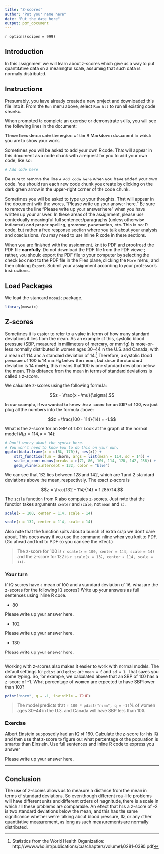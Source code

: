 ```yaml
---
title: "Z-scores"
author: "Put your name here"
date: "Put the date here"
output: pdf_document
---
```

<!-- Please don't mess with the next few lines! -->
\def\hrulefill{\leavevmode\leaders\hrule height 2pt\hfill\kern 0pt}
\newcommand{\answerbegin}{\par\textcolor{blue}{\hrulefill\quad ANSWER\quad\hrulefill\newline}}
\newcommand{\answerend}{\par\textcolor{blue}{\hrulefill}\newline}
`r options(scipen = 999)`
<!-- Please don't mess with the previous few lines! -->


## Introduction

In this assignment we will learn about z-scores which give us a way to put quantitative data on a meaningful scale, assuming that such data is normally distributed.


## Instructions

Presumably, you have already created a new project and downloaded this file into it. From the `Run` menu above, select `Run All` to run all existing code chunks.

When prompted to complete an exercise or demonstrate skills, you will see the following lines in the document:

\answerbegin

\answerend

These lines demarcate the region of the R Markdown document in which you are to show your work.

Sometimes you will be asked to add your own R code. That will appear in this document as a code chunk with a request for you to add your own code, like so:

```r
# Add code here
```

Be sure to remove the line `# Add code here` when you have added your own code. You should run each new code chunk you create by clicking on the dark green arrow in the upper-right corner of the code chunk.

Sometimes you will be asked to type up your thoughts. That will appear in the document with the words, "Please write up your answer here." Be sure to remove the line "Please write up your answer here" when you have written up your answer. In these areas of the assignment, please use contextually meaningful full sentences/paragraphs (unless otherwise indicated) and proper spelling, grammar, punctuation, etc. This is not R code, but rather a free response section where you talk about your analysis and conclusions. You may need to use inline R code in these sections.

When you are finished with the assignment, knit to PDF and proofread the PDF file **carefully**. Do not download the PDF file from the PDF viewer; rather, you should export the PDF file to your computer by selecting the check box next to the PDF file in the Files plane, clicking the `More` menu, and then clicking `Export`. Submit your assignment according to your professor's instructions.


## Load Packages

We load the standard `mosaic` package.

```r
library(mosaic)
```


## Z-scores

Sometimes it is easier to refer to a value in terms of how many standard deviations it lies from the mean. As an example of this, systolic blood pressure (SBP, measured in millimeters of mercury, or mmHg) is more-or-less normally distributed in women ages 30--44 in the U.S. and Canada, with a mean of 114 and a standard deviation of 14.^[Statistics from the World Health Organization: http://www.who.int/publications/cra/chapters/volume1/0281-0390.pdf] Therefore, a systolic blood pressure of 100 is 14 mmHg below the mean, but since the standard deviation is 14 mmHg, this means that 100 is one standard deviation below the mean. This distance from the mean in terms of standard deviations is called a *z-score*.

We calculate z-scores using the following formula:

$$z = \frac{x - \mu}{\sigma}.$$

In our example, if we wanted to know the z-score for an SBP of 100, we just plug all the numbers into the formula above:

$$z = \frac{100 - 114}{14} = -1.$$

What is the z-score for an SBP of 132? Look at the graph of the normal model $N(\mu = 114, \sigma = 14)$:

```r
# Don't worry about the syntax here.
# You won't need to know how to do this on your own.
ggplot(data.frame(x = c(58, 170)), aes(x)) +
    stat_function(fun = dnorm, args = list(mean = 114, sd = 14)) +
    scale_x_continuous(breaks = c(72, 86, 100, 114, 128, 142, 156)) +
    geom_vline(xintercept = 132, color = "blue")
```

We can see that 132 lies between 128 and 142, which are 1 and 2 standard deviations above the mean, respectively. The exact z-score is 

$$z = \frac{132 - 114}{14} = 1.285714.$$

The `scale` function from R also computes z-scores. Just note that the function takes arguments `center` and `scale`, not `mean` and `sd`.

```r
scale(x = 100, center = 114, scale = 14)
```

```r
scale(x = 132, center = 114, scale = 14)
```

Also note that the function spits about a bunch of extra crap we don't care about. This goes away if you use the command inline when you knit to PDF. (Go ahead and knit to PDF so you can see the effect.)

> The z-score for 100 is `r scale(x = 100, center = 114, scale = 14)` and the z-score for 132 is `r scale(x = 132, center = 114, scale = 14)`.

### Your turn

If IQ scores have a mean of 100 and a standard deviation of 16, what are the z-scores for the following IQ scores? Write up your answers as full sentences using inline R code.

* 80

\answerbegin
Please write up your answer here.
\answerend

* 102

\answerbegin
Please write up your answer here.
\answerend

* 130

\answerbegin
Please write up your answer here.
\answerend

***** 

Working with z-scores also makes it easier to work with normal models. The default settings for `pdist` and `qdist` are `mean = 0` and `sd = 1`. That saves you some typing. So, for example, we calculated above that an SBP of 100 has a z-score of -1. What percentage of women are expected to have SBP lower than 100? 

```r
pdist("norm", q = -1, invisible = TRUE)
```

> The model predicts that `r 100 * pdist("norm", q = -1)`% of women ages 30--44 in the U.S. and Canada will have SBP less than 100.

### Exercise

Albert Einstein supposedly had an IQ of 160. Calculate the z-score for his IQ and then use that z-score to figure out what percentage of the population is smarter than Einstein. Use full sentences and inline R code to express you answer.

\answerbegin
Please write up your answer here.
\answerend

*****


## Conclusion

The use of z-scores allows us to measure a distance from the mean in terms of standard deviations. So even though different real-life problems will have different units and different orders of magnitude, there is a scale in which all these problems are comparable. An effect that has a z-score of -2 is two standard deviations below the mean, and this has the same significance whether we're talking about blood pressure, IQ, or any other quantitative measurement, as long as such measurements are normally distributed.
